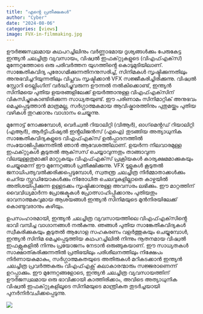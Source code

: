 ```yaml
---
title: "എൻ്റെ പ്രതീക്ഷകൾ"
author: "Cyber"
date: "2024-08-06"
categories: [views]
image: FVX-in-filmmaking.jpg
---
```


ഊർജ്ജസ്വലമായ കഥപറച്ചിലിനും വർണ്ണാഭമായ ദൃശ്യങ്ങൾക്കും പേരുകേട്ട ഇന്ത്യൻ ചലച്ചിത്ര വ്യവസായം, വിഷ്വൽ ഇഫക്‌റ്റുകളുടെ (വിഎഫ്എക്‌സ്) മുന്നേറ്റത്തോടെ ഒരു പരിവർത്തന യുഗത്തിൻ്റെ കൊടുമുടിയിലാണ്. സാങ്കേതികവിദ്യ പുരോഗമിക്കുന്നതിനനുസരിച്ച്, സിനിമകൾ സൃഷ്ടിക്കുന്നതിലും അനുഭവിച്ചറിയുന്നതിലും വിപ്ലവം സൃഷ്ടിക്കാൻ VFX സജ്ജീകരിച്ചിരിക്കുന്നു. വിഷ്വൽ സ്റ്റോറി ടെല്ലിംഗിന് വർദ്ധിച്ചുവരുന്ന ഊന്നൽ നൽകിക്കൊണ്ട്, ഇന്ത്യൻ സിനിമയെ പുതിയ ഉയരങ്ങളിലേക്ക് ഉയർത്താനുള്ള വിഎഫ്എക്‌സിന് വികസിച്ചുകൊണ്ടിരിക്കുന്ന സാധ്യതയുണ്ട്. ഈ പരിണാമം സിനിമാറ്റിക് അനുഭവം മെച്ചപ്പെടുത്താൻ മാത്രമല്ല, സർഗ്ഗാത്മകമായ ആവിഷ്കാരത്തിനും പുതുമയ്ക്കും പുതിയ വഴികൾ തുറക്കാനും വാഗ്ദാനം ചെയ്യുന്നു.

മുന്നോട്ട് നോക്കുമ്പോൾ, വെർച്വൽ റിയാലിറ്റി (വിആർ), ഓഗ്‌മെൻ്റഡ് റിയാലിറ്റി (എആർ), ആർട്ടിഫിഷ്യൽ ഇൻ്റലിജൻസ് (എഐ) തുടങ്ങിയ അത്യാധുനിക സാങ്കേതികവിദ്യകളുടെ വിഎഫ്എക്‌സ് ഉൽപ്പാദനത്തിൽ സംയോജിപ്പിക്കുന്നതിൽ ഞാൻ ആവേശത്തിലാണ്. ഉയർന്ന നിലവാരമുള്ള ഇഫക്‌റ്റുകൾ കൂടുതൽ ആക്‌സസ് ചെയ്യാവുന്നതും താങ്ങാവുന്ന വിലയുള്ളതുമാക്കി മാറ്റുകയും വിഎഫ്എക്‌സ് പ്രക്രിയകൾ കാര്യക്ഷമമാക്കുകയും ചെയ്യുമെന്ന് ഈ മുന്നേറ്റങ്ങൾ പ്രതീക്ഷിക്കുന്നു. VFX ടൂളുകൾ കൂടുതൽ ജനാധിപത്യവൽക്കരിക്കപ്പെടുമ്പോൾ, സ്വതന്ത്ര ചലച്ചിത്ര നിർമ്മാതാക്കൾക്കും ചെറിയ സ്റ്റുഡിയോകൾക്കും നിരോധിത ചെലവുകളില്ലാതെ കാഴ്ചയിൽ അതിശയിപ്പിക്കുന്ന ഉള്ളടക്കം സൃഷ്ടിക്കാനുള്ള അവസരം ലഭിക്കും. ഈ മാറ്റത്തിന് വൈവിധ്യമാർന്ന പ്രോജക്ടുകൾ പ്രോത്സാഹിപ്പിക്കാനും പുതിയതും ഭാവനാത്മകവുമായ ആശയങ്ങൾ ഇന്ത്യൻ സിനിമയുടെ മുൻനിരയിലേക്ക് കൊണ്ടുവരാനും കഴിയും.

ഉപസംഹാരമായി, ഇന്ത്യൻ ചലച്ചിത്ര വ്യവസായത്തിലെ വിഎഫ്എക്‌സിൻ്റെ ഭാവി വമ്പിച്ച വാഗ്ദാനങ്ങൾ നൽകുന്നു. ഞങ്ങൾ പുതിയ സാങ്കേതികവിദ്യകൾ സ്വീകരിക്കുകയും കൂടുതൽ ആഗോള സഹകരണം വളർത്തുകയും ചെയ്യുമ്പോൾ, ഇന്ത്യൻ സിനിമ മെച്ചപ്പെടുത്തിയ കഥപറച്ചിലിൽ നിന്നും നൂതനമായ വിഷ്വൽ ഇഫക്റ്റുകളിൽ നിന്നും പ്രയോജനം നേടാൻ ഒരുങ്ങുകയാണ്. ഈ സാധ്യതകൾ സാക്ഷാത്കരിക്കുന്നതിൽ പ്രതിഭയിലും പരിശീലനത്തിലും നിക്ഷേപം നിർണായകമാകും, സർഗ്ഗാത്മകതയുടെ അതിരുകൾ മറികടക്കാൻ ഇന്ത്യൻ ചലച്ചിത്ര പ്രവർത്തകരും വിഎഫ്എക്സ് കലാകാരന്മാരും സജ്ജരാണെന്ന് ഉറപ്പാക്കും. ഈ മുന്നേറ്റങ്ങളോടെ, ഇന്ത്യൻ ചലച്ചിത്ര വ്യവസായത്തിന് ഊർജസ്വലമായ ഒരു ഭാവിക്കായി കാത്തിരിക്കാം, അവിടെ അത്യാധുനിക വിഷ്വൽ ഇഫക്‌റ്റുകളിലൂടെ സിനിമയുടെ മാന്ത്രികത തുടർച്ചയായി പുനർനിർവചിക്കപ്പെടുന്നു.



![](FVX-in-filmmaking.jpg)